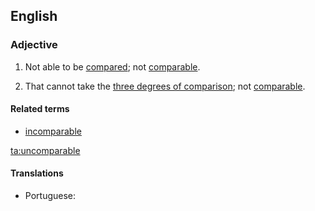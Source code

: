 ==English==

===Adjective===
{{en-adj}}

# Not able to be [[compared]]; not [[comparable]].
# {{grammar}} That cannot take the [[three degrees of comparison]]; not [[comparable]].

====Related terms====
* [[incomparable]]

[[ta:uncomparable]]

====Translations====
{{trans-top|not comparable}}
* Portuguese: {{t|pt|incomparável|m|f}}
{{trans-mid}}
{{trans-bottom}}